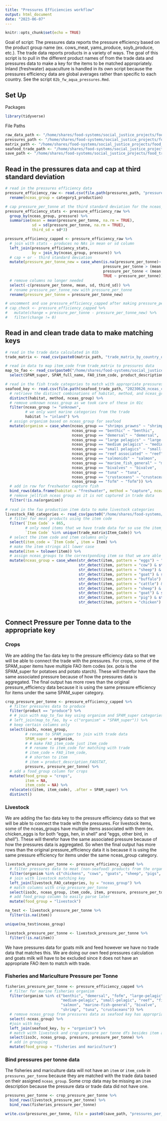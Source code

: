 ```yaml
---
title: "Pressures Efficiencies workflow"
output: html_document
date: "2023-06-07"
---
```


```r
knitr::opts_chunk$set(echo = TRUE)
```

Goal of script:
The pressures data reports the pressure efficiency based on the product group name (ex. cows_meat, yams_produce, soyb_produce, etc.). The trade data reports products in a variety of ways. The goal of this script is to pull in the different product names of from the trade data and pressures data to make a key for the items to be matched appropriately. Inland (freshwater) aquaculture is handled in its own script because the pressures efficiency data are global averages rather than specific to each country. See the script `02b_fw_aqua_pressures.Rmd`.

## Set Up
Packages
```r
library(tidyverse)

```


File Paths
```r
raw_data_path <- "/home/shares/food-systems/social_justice_projects/food_trade_pressures/raw_data/"
pressures_path <- "/home/shares/food-systems/social_justice_projects/food_trade_pressures/raw_data/pressures/"
matrix_path <- "/home/shares/food-systems/social_justice_projects/food_trade_pressures/output_data/01b_calc_trade_matrix_2017/"
seafood_trade_path <- "/home/shares/food-systems/social_justice_projects/food_trade_pressures/raw_data/trade/aquatic_food_trade/"
save_path <- "/home/shares/food-systems/social_justice_projects/food_trade_pressures/output_data/02a_efficiencies_data_prep/"
```

## Read in the pressures data and cap at third standard deviation
```r
# read in the pressures efficiency data
pressure_efficiency_raw <- read.csv(file.path(pressures_path, "pressures_efficiencies.csv")) %>% 
  rename(nceas_group = category1_production)

# cap pressure_per_tonne at the third standard deviation for the nceas_group and pressure
pressure_efficiency_stats <- pressure_efficiency_raw %>% 
  group_by(nceas_group, pressure) %>% 
  summarise(mean = mean(pressure_per_tonne, na.rm = TRUE),
            sd = sd(pressure_per_tonne, na.rm = TRUE),
            third_sd = sd*3)

pressure_efficiency_capped <- pressure_efficiency_raw %>% 
  # join with stats - produces no NAs in mean or sd column
  left_join(pressure_efficiency_stats, 
            by = join_by(nceas_group, pressure)) %>% 
  # cap + or - third standard deviation
  mutate(pressure_per_tonne_new = case_when(is.na(pressure_per_tonne)~ NA,
                                            pressure_per_tonne > (mean + third_sd) ~ (mean + third_sd),
                                            pressure_per_tonne < (mean - third_sd) ~ (mean - third_sd),
                                            TRUE ~ pressure_per_tonne)) %>% 
  # remove columns no longer needed 
  select(-c(pressure_per_tonne, mean, sd, third_sd)) %>% 
  # rename pressure_per_tonne_new with pressure_per_tonne
  rename(pressure_per_tonne = pressure_per_tonne_new)

# uncomment and use pressure_efficiency_capped after making pressure_per_tonne_new to check
# cap_check <- pressure_efficiency_capped %>% 
#   mutate(change = pressure_per_tonne - pressure_per_tonne_new) %>% 
#   filter(change != 0)

```

## Read in and clean trade data to make matching keys
```r
# read in the trade data calculated in 01b
trade_matrix <- read_csv(paste0(matrix_path, "trade_matrix_by_country_of_origin_2015_2019_import.csv"))

# read in data to map item_code from trade_matrix to pressures data
map_to_fao <- read_csv(paste0("/home/shares/food-systems/social_justice_projects/food_trade_pressures/raw_data/Codes/", "MapSPAM_to_FAO_v2.csv")) %>% 
  select(SPAM_super, SPAM_full_name, FAO_item_code, product_description_FAOSTAT)

# read in the fish trade categories to match with appropriate pressures
seafood_key <- read.csv(file.path(seafood_trade_path, "20230626_nceas_consumption.csv")) %>% 
  # retrieve the distinct combinations of habitat, method, and nceas_group
  distinct(habitat, method, nceas_group) %>% 
  # remove unknown nceas_group as we took care of these in 01c
  filter(nceas_group != "unknown",
         # we only want marine categories from the trade
         habitat != "inland") %>% 
  # assign organism based on nceas_group for seafood
  mutate(organism = case_when(nceas_group == "shrimps_prawns" ~ "shrimp",
                              nceas_group == "benthic" ~ "benthic",
                              nceas_group == "demersal" ~ "demersal",
                              nceas_group == "large pelagics" ~ "large-pelagic",
                              nceas_group == "medium pelagics" ~ "medium-pelagic",
                              nceas_group == "small pelagics" ~ "small-pelagic",
                              nceas_group == "reef associated" ~ "reef",
                              nceas_group == "salmonids" ~ "salmon",
                              nceas_group == "marine_fish_general" ~ "marine-fish-general",
                              nceas_group == "bivalves" ~ "bivalve",
                              nceas_group == "tuna" ~ "tuna",
                              nceas_group == "crustaceans" ~ "crustaceans",
                              nceas_group == "fofm" ~ "fofm")) %>% 
  # add in row for freshwater capture fish
  bind_rows(data.frame(habitat = "freshwater", method = "capture", nceas_group = "inland capture", organism = "fish")) %>% 
  # remove jellfish nceas group as it is not captured in trade data
  filter(!is.na(organism))
  
# read in the fao production item data to make livestock categories
livestock_FAO_categories <- read_csv(paste0("/home/shares/food-systems/social_justice_projects/food_trade_pressures/raw_data/Codes/", "FAOSTAT_production_item_codes_8-5-2022.csv")) %>% 
  # filter for meat products using the item code
  filter(`Item Code` > 865,
         # only need items that we have trade data for so use the item_code column from the trade_matrix
         `Item Code` %in% unique(trade_matrix$Item_Code)) %>% 
  # select the item code and item columns only
  select(item_code = `Item Code`, item = Item) %>% 
  # make the item strings all lower case
  mutate(item = tolower(item)) %>% 
  # assign nceas_groups to the correstponding item so that we are able to match livestock and their pressures
  mutate(nceas_group = case_when(str_detect(item, pattern = "eggs") ~ "chickens_eggs",
                                 str_detect(item, pattern = "cow") & str_detect(item, pattern = "milk") ~ "cows_milk",
                                 str_detect(item, pattern = "sheep") & str_detect(item, pattern = "milk") ~ "sheep_milk",
                                 str_detect(item, pattern = "goat") & str_detect(item, pattern = "milk") ~ "goats_milk",
                                 str_detect(item, pattern = "buffalo") & str_detect(item, pattern = "milk") ~ "buffaloes_milk",
                                 str_detect(item, pattern = "cattle") & str_detect(item, pattern = "meat") ~ "cows_meat",
                                 str_detect(item, pattern = "sheep") & str_detect(item, pattern = "meat") ~ "sheep_meat",
                                 str_detect(item, pattern = "goat") & str_detect(item, pattern = "meat") ~ "goats_meat",
                                 str_detect(item, pattern = "pig") & str_detect(item, pattern = "meat") ~ "pigs_meat",
                                 str_detect(item, pattern = "chicken") & str_detect(item, pattern = "meat") ~ "chickens_meat")) 
  


```

## Connect Pressure per Tonne data to the appropriate key

### Crops
We are adding the fao data key to the pressure efficiency data so that we will be able to connect the trade with the pressures. For crops, some of the SPAM_super items have multiple FAO item codes (ex. pota is the SPAM_super for potatoes and potato starch). These will therefor have the same associated pressure because of how the pressures data is aggregated. The final output has more rows than the original pressure_efficiency data because it is using the same pressure efficiency for items under the same SPAM_super category.
```r
crop_pressure_per_tonne <- pressure_efficiency_capped %>% 
  # filter pressures data to produce
  filter(product == "produce") %>% 
  # # join with map_to_fao key using organism and SPAM_super categories
  # left_join(map_to_fao, by = c("organism" = "SPAM_super")) %>%
  # keep certain columns only
  select(iso3c, nceas_group, 
         # rename to SPAM_super to join with trade data
         SPAM_super = organism,
         # # make FAO_item_code just item_code
         # # rename to item_code for matching with trade
         # item_code = FAO_item_code, 
         # # shorten to item
         # item = product_description_FAOSTAT, 
         pressure, pressure_per_tonne) %>% 
  # add a food_group column for crops
  mutate(food_group = "crops",
         item = NA,
         item_code = NA) %>% 
  relocate(c(item, item_code), .after = SPAM_super) %>% 
  distinct()
```

### Livestock 
We are adding the fao data key to the pressure efficiency data so that we will be able to connect the trade with the pressures. For livestock items, some of the nceas_groups have multiple items associated with them (ex. chicken_eggs is for both "eggs, hen, in shell" and "eggs, other bird, in shell"). These will therefor have the same associated pressure because of how the pressures data is aggregated. So when the final output has more rows than the original pressure_efficiency data it is because it is using the same pressure efficiency for items under the same nceas_group category.
```r
livestock_pressure_per_tonne <- pressure_efficiency_capped %>% 
  # filter pressures data to meat (non-seafood) products from the organism column, buffaloes included to capture milk
  filter(organism %in% c("chickens", "cows", "goats", "sheep", "pigs", "buffaloes")) %>% 
  # join with livestock matching key
  left_join(livestock_FAO_categories, by = "nceas_group") %>% 
  # match columns with crop_pressure_per_tonne
  select(iso3c, nceas_group, item_code, item, pressure, pressure_per_tonne) %>% 
  # add food_group column to easily parse later
  mutate(food_group = "livestock")

na_test <- livestock_pressure_per_tonne %>% 
  filter(is.na(item))

unique(na_test$nceas_group)

livestock_pressure_per_tonne <- livestock_pressure_per_tonne %>% 
  filter(!is.na(item))
```
We have pressures data for goats milk and feed however we have no trade data that matches this. We are doing our own feed pressures calculation and goats milk will have to be excluded since it does not have an appropriate FAO item to match with trade.

### Fisheries and Mariculture Pressure per Tonne
```r
fisheries_pressure_per_tonne <- pressure_efficiency_capped %>% 
  # filter for marine fisheries organism
  filter(organism %in% c("benthic", "demersal", "fofm", "large-pelagic", 
                         "medium-pelagic", "small-pelagic", "reef", "fish", 
                         "salmon", "marine-fish-general", "bivalve", 
                         "shrimp", "tuna", "crustaceans")) %>% 
  # remove nceas_group from pressures data as seafood key has appropriate nceas_group
  select(-nceas_group) %>% 
  #join with key
  left_join(seafood_key, by = "organism") %>% 
  # match with livestock and crop pressure per tonne dfs besides item and item code
  select(iso3c, nceas_group, pressure, pressure_per_tonne) %>% 
  # add in grouping
  mutate(food_group = "fisheries and mariculture")
```

### Bind pressures per tonne data
The fisheries and mariculture data will not have an `item` or `item_code` in `pressures_per_tonne` because they are matched with the trade data based on their assigned `nceas_group`. Some crop data may be missing an `item` description because the pressure data or trade data did not have one.
```r
pressures_per_tonne <- crop_pressure_per_tonne %>% 
  bind_rows(livestock_pressure_per_tonne) %>% 
  bind_rows(fisheries_pressure_per_tonne)

write.csv(pressures_per_tonne, file = paste0(save_path, "pressures_per_tonne.csv"), row.names = FALSE)
```


